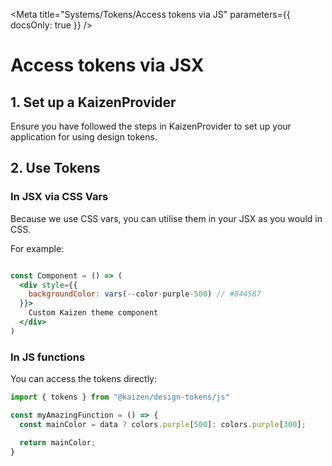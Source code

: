
<Meta title="Systems/Tokens/Access tokens via JS" parameters={{ docsOnly: true }} />

# Access tokens via JSX

## 1. Set up a KaizenProvider

Ensure you have followed the steps in <LinkTo pageId="components-kaizen-provider-installation">KaizenProvider</LinkTo> to set up your application for using design tokens.

## 2. Use Tokens

### In JSX via CSS Vars

Because we use CSS vars, you can utilise them in your JSX as you would in CSS.

For example:

```jsx

const Component = () => (
  <div style={{
    backgroundColor: vars(--color-purple-500) // #844587
  }}>
    Custom Kaizen theme component
  </div>
)
```

### In JS functions

You can access the tokens directly:

```jsx
import { tokens } from "@kaizen/design-tokens/js"

const myAmazingFunction = () => {
  const mainColor = data ? colors.purple[500]: colors.purple[300];

  return mainColor;
}
```
